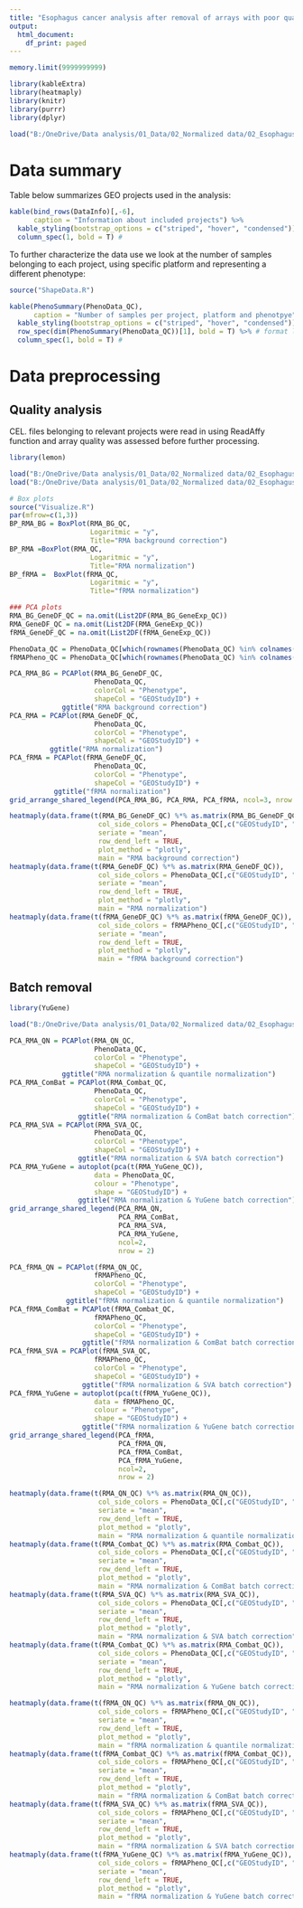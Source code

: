 ```yaml
---
title: "Esophagus cancer analysis after removal of arrays with poor quality"
output:
  html_document:
    df_print: paged
---
```


```r
memory.limit(9999999999)

library(kableExtra)
library(heatmaply)
library(knitr)
library(purrr)
library(dplyr)

load("B:/OneDrive/Data analysis/01_Data/02_Normalized data/02_Esophagus/DataInfo_Corrected.RData")

```

# Data summary

Table below summarizes GEO projects used in the analysis:


```r


kable(bind_rows(DataInfo)[,-6], 
      caption = "Information about included projects") %>%
  kable_styling(bootstrap_options = c("striped", "hover", "condensed")) %>%
  column_spec(1, bold = T) # 
```

To further characterize the data use we look at the number of samples belonging to each project, using specific platform and representing a different phenotype:

```r
source("ShapeData.R")

kable(PhenoSummary(PhenoData_QC), 
      caption = "Number of samples per project, platform and phenotpye") %>%
  kable_styling(bootstrap_options = c("striped", "hover", "condensed")) %>%
  row_spec(dim(PhenoSummary(PhenoData_QC))[1], bold = T) %>% # format last row
  column_spec(1, bold = T) #

```

# Data preprocessing

## Quality analysis

CEL. files belonging to relevant projects were read in using ReadAffy function and array quality was assessed before further processing.


```r
library(lemon)

load("B:/OneDrive/Data analysis/01_Data/02_Normalized data/02_Esophagus/NormData_Corrected.RData")
load("B:/OneDrive/Data analysis/01_Data/02_Normalized data/02_Esophagus/GeneExpression_Corrected.RData")

# Box plots
source("Visualize.R")
par(mfrow=c(1,3))
BP_RMA_BG = BoxPlot(RMA_BG_QC,
                    Logaritmic = "y",
                    Title="RMA background correction")
BP_RMA =BoxPlot(RMA_QC, 
                    Logaritmic = "y", 
                    Title="RMA normalization")
BP_fRMA =  BoxPlot(fRMA_QC, 
                    Logaritmic = "y", 
                    Title="fRMA normalization")

### PCA plots
RMA_BG_GeneDF_QC = na.omit(List2DF(RMA_BG_GeneExp_QC))
RMA_GeneDF_QC = na.omit(List2DF(RMA_GeneExp_QC))
fRMA_GeneDF_QC = na.omit(List2DF(fRMA_GeneExp_QC))

PhenoData_QC = PhenoData_QC[which(rownames(PhenoData_QC) %in% colnames(RMA_GeneDF_QC)),]
fRMAPheno_QC = PhenoData_QC[which(rownames(PhenoData_QC) %in% colnames(fRMA_GeneDF_QC)),]

PCA_RMA_BG = PCAPlot(RMA_BG_GeneDF_QC,
                     PhenoData_QC,
                     colorCol = "Phenotype",
                     shapeCol = "GEOStudyID") + 
             ggtitle("RMA background correction")
PCA_RMA = PCAPlot(RMA_GeneDF_QC,
                     PhenoData_QC,
                     colorCol = "Phenotype",
                     shapeCol = "GEOStudyID") +
          ggtitle("RMA normalization")
PCA_fRMA = PCAPlot(fRMA_GeneDF_QC, 
                     PhenoData_QC,
                     colorCol = "Phenotype",
                     shapeCol = "GEOStudyID") + 
           ggtitle("fRMA normalization")
grid_arrange_shared_legend(PCA_RMA_BG, PCA_RMA, PCA_fRMA, ncol=3, nrow = 1)

heatmaply(data.frame(t(RMA_BG_GeneDF_QC) %*% as.matrix(RMA_BG_GeneDF_QC)),
                      col_side_colors = PhenoData_QC[,c("GEOStudyID", "Phenotype")],
                      seriate = "mean", 
                      row_dend_left = TRUE,
                      plot_method = "plotly",
                      main = "RMA background correction")
heatmaply(data.frame(t(RMA_GeneDF_QC) %*% as.matrix(RMA_GeneDF_QC)),
                      col_side_colors = PhenoData_QC[,c("GEOStudyID", "Phenotype")],
                      seriate = "mean", 
                      row_dend_left = TRUE,
                      plot_method = "plotly",
                      main = "RMA normalization")
heatmaply(data.frame(t(fRMA_GeneDF_QC) %*% as.matrix(fRMA_GeneDF_QC)),
                      col_side_colors = fRMAPheno_QC[,c("GEOStudyID", "Phenotype")],
                      seriate = "mean", 
                      row_dend_left = TRUE,
                      plot_method = "plotly",
                      main = "fRMA background correction")

```

## Batch removal


```r
library(YuGene)

load("B:/OneDrive/Data analysis/01_Data/02_Normalized data/02_Esophagus/BatchCorData_Corrected.RData")

PCA_RMA_QN = PCAPlot(RMA_QN_QC,
                     PhenoData_QC,
                     colorCol = "Phenotype",
                     shapeCol = "GEOStudyID") + 
             ggtitle("RMA normalization & quantile normalization")
PCA_RMA_ComBat = PCAPlot(RMA_Combat_QC, 
                     PhenoData_QC,
                     colorCol = "Phenotype",
                     shapeCol = "GEOStudyID") +
                 ggtitle("RMA normalization & ComBat batch correction")
PCA_RMA_SVA = PCAPlot(RMA_SVA_QC, 
                     PhenoData_QC,
                     colorCol = "Phenotype",
                     shapeCol = "GEOStudyID") +
                 ggtitle("RMA normalization & SVA batch correction")
PCA_RMA_YuGene = autoplot(pca(t(RMA_YuGene_QC)),
                     data = PhenoData_QC, 
                     colour = "Phenotype", 
                     shape = "GEOStudyID") +
                 ggtitle("RMA normalization & YuGene batch correction")
grid_arrange_shared_legend(PCA_RMA_QN,
                           PCA_RMA_ComBat, 
                           PCA_RMA_SVA,
                           PCA_RMA_YuGene,
                           ncol=2,
                           nrow = 2)

PCA_fRMA_QN = PCAPlot(fRMA_QN_QC, 
                     fRMAPheno_QC,
                     colorCol = "Phenotype",
                     shapeCol = "GEOStudyID") +
              ggtitle("fRMA normalization & quantile normalization")
PCA_fRMA_ComBat = PCAPlot(fRMA_Combat_QC, 
                     fRMAPheno_QC,
                     colorCol = "Phenotype",
                     shapeCol = "GEOStudyID") +
                  ggtitle("fRMA normalization & ComBat batch correction")
PCA_fRMA_SVA = PCAPlot(fRMA_SVA_QC, 
                     fRMAPheno_QC,
                     colorCol = "Phenotype",
                     shapeCol = "GEOStudyID") +
                  ggtitle("fRMA normalization & SVA batch correction")
PCA_fRMA_YuGene = autoplot(pca(t(fRMA_YuGene_QC)),
                     data = fRMAPheno_QC, 
                     colour = "Phenotype", 
                     shape = "GEOStudyID") + 
                  ggtitle("fRMA normalization & YuGene batch correction")
grid_arrange_shared_legend(PCA_fRMA, 
                           PCA_fRMA_QN, 
                           PCA_fRMA_ComBat, 
                           PCA_fRMA_YuGene,
                           ncol=2,
                           nrow = 2)

heatmaply(data.frame(t(RMA_QN_QC) %*% as.matrix(RMA_QN_QC)),
                      col_side_colors = PhenoData_QC[,c("GEOStudyID", "Phenotype")],
                      seriate = "mean", 
                      row_dend_left = TRUE,
                      plot_method = "plotly",
                      main = "RMA normalization & quantile normalization")
heatmaply(data.frame(t(RMA_Combat_QC) %*% as.matrix(RMA_Combat_QC)),
                      col_side_colors = PhenoData_QC[,c("GEOStudyID", "Phenotype")],
                      seriate = "mean", 
                      row_dend_left = TRUE,
                      plot_method = "plotly",
                      main = "RMA normalization & ComBat batch correction")
heatmaply(data.frame(t(RMA_SVA_QC) %*% as.matrix(RMA_SVA_QC)),
                      col_side_colors = PhenoData_QC[,c("GEOStudyID", "Phenotype")],
                      seriate = "mean", 
                      row_dend_left = TRUE,
                      plot_method = "plotly",
                      main = "RMA normalization & SVA batch correction")
heatmaply(data.frame(t(RMA_Combat_QC) %*% as.matrix(RMA_Combat_QC)),
                      col_side_colors = PhenoData_QC[,c("GEOStudyID", "Phenotype")],
                      seriate = "mean", 
                      row_dend_left = TRUE,
                      plot_method = "plotly",
                      main = "RMA normalization & YuGene batch correction")

heatmaply(data.frame(t(fRMA_QN_QC) %*% as.matrix(fRMA_QN_QC)),
                      col_side_colors = fRMAPheno_QC[,c("GEOStudyID", "Phenotype")],
                      seriate = "mean", 
                      row_dend_left = TRUE,
                      plot_method = "plotly",
                      main = "fRMA normalization & quantile normalization")
heatmaply(data.frame(t(fRMA_Combat_QC) %*% as.matrix(fRMA_Combat_QC)),
                      col_side_colors = fRMAPheno_QC[,c("GEOStudyID", "Phenotype")],
                      seriate = "mean", 
                      row_dend_left = TRUE,
                      plot_method = "plotly",
                      main = "fRMA normalization & ComBat batch correction")
heatmaply(data.frame(t(fRMA_SVA_QC) %*% as.matrix(fRMA_SVA_QC)),
                      col_side_colors = fRMAPheno_QC[,c("GEOStudyID", "Phenotype")],
                      seriate = "mean", 
                      row_dend_left = TRUE,
                      plot_method = "plotly",
                      main = "fRMA normalization & SVA batch correction")
heatmaply(data.frame(t(fRMA_YuGene_QC) %*% as.matrix(fRMA_YuGene_QC)),
                      col_side_colors = fRMAPheno_QC[,c("GEOStudyID", "Phenotype")],
                      seriate = "mean", 
                      row_dend_left = TRUE,
                      plot_method = "plotly",
                      main = "fRMA normalization & YuGene batch correction")
```


